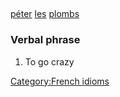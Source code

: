 =={{fr}}==
[[péter]] [[les]] [[plomb]]s
===Verbal phrase===
# To go crazy
[[Category:French idioms]]